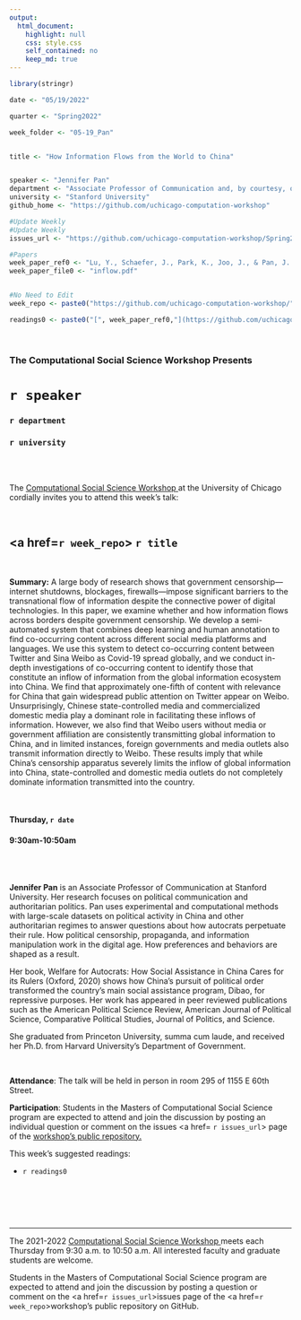 ```yaml
---
output:
  html_document:
    highlight: null
    css: style.css
    self_contained: no
    keep_md: true
---
```


```r
library(stringr)

date <- "05/19/2022"

quarter <- "Spring2022"

week_folder <- "05-19_Pan"


title <- "How Information Flows from the World to China"


speaker <- "Jennifer Pan"
department <- "Associate Professor of Communication and, by courtesy, of Political Science and of Sociology"
university <- "Stanford University"
github_home <- "https://github.com/uchicago-computation-workshop"

#Update Weekly
#Update Weekly
issues_url <- "https://github.com/uchicago-computation-workshop/Spring2022/issues/7"

#Papers
week_paper_ref0 <- "Lu, Y., Schaefer, J., Park, K., Joo, J., & Pan, J. (2021). How Information Flows from the World to China. working paper."
week_paper_file0 <- "inflow.pdf"


#No Need to Edit
week_repo <- paste0("https://github.com/uchicago-computation-workshop/",quarter,"/tree/master/",week_folder)

readings0 <- paste0("[", week_paper_ref0,"](https://github.com/uchicago-computation-workshop/",quarter,"/blob/master/", week_folder,"/",week_paper_file0,")")


```



<br>

<h3 class=pfblock-header> The Computational Social Science Workshop Presents </h3>

<h1 class=pfblock-header3> `r speaker`</h1>
<h3 class=pfblock-header3> `r department` </h3>
<h3 class=pfblock-header3> `r university` </h3>

<br><br>



<p class=pfblock-header3>The <a href="https://macss.uchicago.edu/content/computation-workshop"> Computational Social Science Workshop </a> at the University of Chicago cordially invites you to attend this week's talk:</p>



<br>

<div class=pfblock-header3>
<h2 class=pfblock-header>
  <a href=`r week_repo`> `r title` </a>
</h2>

<br>
</div>



<p class=footertext2>

**Summary:** A large body of research shows that government censorship—internet shutdowns, blockages, firewalls—impose significant barriers to the transnational flow of information despite the connective power of digital technologies. In this paper, we examine whether and how information flows across borders despite government censorship. We develop a semi-automated system that combines deep learning and human annotation to find co-occurring content across different social media platforms and languages. We use this system to detect co-occurring content between Twitter and Sina Weibo as Covid-19 spread globally, and we conduct in-depth investigations of co-occurring content to identify those that constitute an inflow of information from the global information ecosystem into China. We find that approximately one-fifth of content with relevance for China that gain widespread public attention on Twitter appear on Weibo. Unsurprisingly, Chinese state-controlled media and commercialized domestic media play a dominant role in facilitating these inflows of information. However, we also find that Weibo users
without media or government affiliation are consistently transmitting global information to China, and in limited instances, foreign governments and media outlets also transmit information directly to Weibo. These results imply that while China’s censorship apparatus severely limits the inflow of global information into China, state-controlled and domestic media outlets do not completely dominate information transmitted into the country.

</p>

<br>

<h4 class=pfblock-header3> Thursday, `r date` </h4>
<h4 class=pfblock-header3> 9:30am-10:50am </h4>

<br><br>

<p class=footertext2>

**Jennifer Pan** is an Associate Professor of Communication at Stanford University. Her research focuses on political communication and authoritarian politics. Pan uses experimental and computational methods with large-scale datasets on political activity in China and other authoritarian regimes to answer questions about how autocrats perpetuate their rule. How political censorship, propaganda, and information manipulation work in the digital age. How preferences and behaviors are shaped as a result.

Her book, Welfare for Autocrats: How Social Assistance in China Cares for its Rulers (Oxford, 2020) shows how China's pursuit of political order transformed the country’s main social assistance program, Dibao, for repressive purposes. Her work has appeared in peer reviewed publications such as the American Political Science Review, American Journal of Political Science, Comparative Political Studies, Journal of Politics, and Science.

She graduated from Princeton University, summa cum laude, and received her Ph.D. from Harvard University’s Department of Government.


</p>

<br>

<p class=footertext2>

**Attendance**: The talk will be held in person in room 295 of 1155 E 60th Street.

</p>

<p class=footertext2>

**Participation**: Students in the Masters of Computational Social Science program are expected to attend and join the discussion by posting an individual question or comment on the issues <a href= `r issues_url`> page </a> of the <a href="https://github.com/uchicago-computation-workshop"> workshop's public repository.</a>

This week's suggested readings:

- `r readings0`

<br>

<br><br>

---

<p class=footertext> The 2021-2022 <a href="https://macss.uchicago.edu/content/computation-workshop"> Computational Social Science Workshop </a> meets each Thursday from 9:30 a.m. to 10:50 a.m. All interested faculty and graduate students are welcome.</p>

<p class=footertext>Students in the Masters of Computational Social Science program are expected to attend and join the discussion by posting a question or comment on the <a href=`r issues_url`>issues page</a> of the <a href=`r week_repo`>workshop's public repository on GitHub.</a></p>

